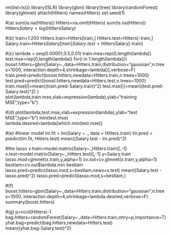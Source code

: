 rm(list=ls())
library(ISLR)
library(gbm)
library(tree)
library(randomForest)
library(glmnet)
attach(Hitters)
names(Hitters)
set.seed(1)

#(a)
sum(is.na(Hitters))
Hitters=na.omit(Hitters)
sum(is.na(Hitters))
Hitters$Salary=log(Hitters$Salary)

#(b)
train=1:200
Hitters.train=Hitters[train,]
Hitters.test=Hitters[-train,]
Salary.train=Hitters$Salary[train]
Salary.test=Hitters$Salary[-train]

#(c)
lambda = seq(0.00001,0.5,0.01)
train.mse=rep(0,length(lambda))
test.mse=rep(0,length(lambda))
for(i in 1:length(lambda)){
  boost.hitters=gbm(Salary~.,data=Hitters.train,distribution="gaussian",n.trees=1000,
                    interaction.depth=4,shrinkage=lambda[i],verbose=F)
  train.pred=predict(boost.hitters,newdata=Hitters.train,n.trees=1000)
  test.pred=predict(boost.hitters,newdata=Hitters.test,n.trees=1000)
  train.mse[i]=mean((train.pred-Salary.train)^2)
  test.mse[i]=mean((test.pred-Salary.test)^2)
}
plot(lambda,train.mse,xlab=expression(lambda),ylab="training MSE",type="b")

#(d)
plot(lambda,test.mse,xlab=expression(lambda),ylab="test MSE",type="b")
min(test.mse)
lambda.desired=lambda[which.min(test.mse)]

#(e)
#linear model
lm.fit = lm(Salary ~ ., data = Hitters.train)
lm.pred = predict(lm.fit, Hitters.test)
mean((Salary.test - lm.pred)^2)

#the lasso
x.train=model.matrix(Salary~.,Hitters.train)[,-1]
x.test=model.matrix(Salary~.,Hitters.test)[,-1]
y=Salary.train
lasso.mod=glmnet(x.train,y,alpha=1)
cv.out=cv.glmnet(x.train,y,alpha=1)
bestlam=cv.out$lambda.min
bestlam
lasso.pred=predict(lasso.mod,s=bestlam,newx=x.test)
mean((Salary.test - lasso.pred)^2)
lasso.pred=predict(lasso.mod,s=bestlam,)

#(f)
boost.hitters=gbm(Salary~.,data=Hitters.train,distribution="gaussian",n.trees=1000,
                    interaction.depth=4,shrinkage=lambda.desired,verbose=F)
summary(boost.hitters) 

#(g)
p=ncol(Hitters)-1
bag.hitters=randomForest(Salary~.,data=Hitters.train,mtry=p,importance=T)
yhat.bag=predict(bag.hitters,newdata=Hitters.test)                    
mean((yhat.bag-Salary.test)^2)                    
                    
                    

